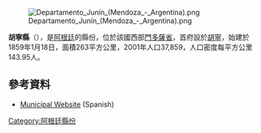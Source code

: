 [[Image:Departamento_Junín_(Mendoza_-_Argentina).png|right]]

{{coord|33|15|S|68|43|W|display=title}}

'''胡寧縣'''（{{lang-es|Departamento Junín}}），是[[阿根廷|阿根廷]]的縣份，位於該國西部[[門多薩省|門多薩省]]，首府設於[[胡寧_(門多薩省)|胡寧]]，始建於1859年1月18日，面積263平方公里，2001年人口37,859，人口密度每平方公里143.95人。

==參考資料==
*[http://www.juninmendoza.gov.ar Municipal Website] (Spanish)

{{Argentina-geo-stub}}
[[Category:阿根廷縣份|Category:阿根廷縣份]]